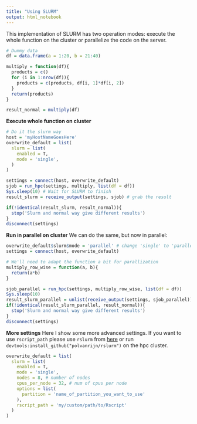```yaml
---
title: "Using SLURM"
output: html_notebook
---
```


This implementation of SLURM has two operation modes: execute the whole function on the cluster or parallelize the code on the server.

```r
# Dummy data
df = data.frame(a = 1:20, b = 21:40)

multiply = function(df){
  products = c()
  for (i in 1:nrow(df)){
    products = c(products, df[i, 1]*df[i, 2])
  }
  return(products)
}

result_normal = multiply(df)
```


**Execute whole function on cluster**
```r
# Do it the slurm way
host = 'myHostNameGoesHere'
overwrite_default = list(
  slurm = list(
    enabled = T,
    mode = 'single',
  )
)

settings = connect(host, overwrite_default)
sjob = run_hpc(settings, multiply, list(df = df))
Sys.sleep(10) # Wait for SLURM to finish
result_slurm = receive_output(settings, sjob) # grab the result

if(!identical(result_slurm, result_normal)){
  stop('Slurm and normal way give different results')
}
disconnect(settings)
```

**Run in parallel on cluster**
We can do the same, but now in parallel:

```r
overwrite_default$slurm$mode = 'parallel' # change 'single' to 'parallel'
settings = connect(host, overwrite_default)

# We'll need to adapt the function a bit for parallization
multiply_row_wise = function(a, b){
  return(a*b)
}

sjob_parallel = run_hpc(settings, multiply_row_wise, list(df = df))
Sys.sleep(10)
result_slurm_parallel = unlist(receive_output(settings, sjob_parallel))
if(!identical(result_slurm_parallel, result_normal)){
  stop('Slurm and normal way give different results')
}
disconnect(settings)
```

**More settings**
Here I show some more advanced settings. If you want to use `rscript_path` please use `rslurm` from [here](https://github.com/polvanrijn/rslurm) or run `devtools:install_github("polvanrijn/rslurm")` on the hpc cluster.

```r
overwrite_default = list(
  slurm = list(
    enabled = T,
    mode = 'single',
    nodes = 8, # number of nodes
    cpus_per_node = 32, # num of cpus per node
    options = list(
      partition = 'name_of_partition_you_want_to_use'
    ),
    rscript_path = 'my/custom/path/to/Rscript'
  )
)
```


